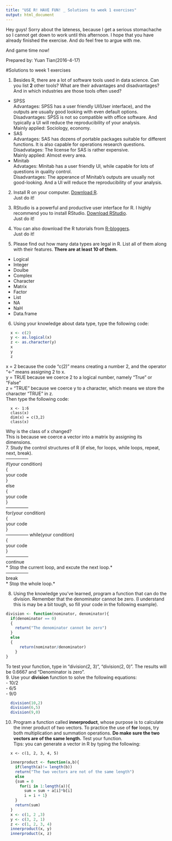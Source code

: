 ```yaml
---
title: "USE R! HAVE FUN! _ Solutions to week 1 exercises"
output: html_document
---
```


Hey guys! Sorry about the lateness, because I get a serious stomachache so I cannot get down to work until this afternoon. I hope that you have already finished the exercise. And do feel free to argue with me.     

And game time now!  

Prepared by: Yuan Tian(2016-4-17)  

#Solutions to week 1 exercises   

1. Besides R, there are a lot of software tools used in data science. Can you list **2** other tools? What are their advantages and disadvantages? And in which industries are those tools often used?  
- SPSS   
Advantages: SPSS has a user friendly UI(User interface), and the outputs are usually good looking with even default options.  
Disadvantages: SPSS is not so compatible with office software. And typically a UI will reduce the reproducibility of your analysis.     
Mainly applied: Sociology, economy.  
- SAS  
Advantages: SAS has dozens of portable packages suitable for different functions. It is also capable for operations research questions.  
Disadvatages: The license for SAS is rather expensive.  
Mainly applied: Almost every area.  
- Minitab  
Advatages: Minitab has a user friendly UI, while capable for lots of questions in quality control.  
Disadvantages: The apperance of Minitab's outputs are usually not good-looking. And a UI will reduce the reproducibility of your analysis.  

2. Install R on your computer. [Download R](https://www.r-project.org/).   
Just do it!  

3. RStudio is a powerful and productive user interface for R. I highly recommend you to install RStudio. [Download RStudio](https://www.rstudio.com/products/rstudio/download/).  
Just do it!  

4. You can also download the R tutorials from [R-bloggers](http://www.r-bloggers.com/).  
Just do it!  

5. Please find out how many data types are legal in R. List all of them along with their features. **There are at least 10 of them.**  
- Logical
- Integer
- Doulbe
- Complex
- Character
- Matrix
- Factor
- List
- NA
- NaH
- Data.frame
6. Using your knowledge about data type, type the following code:
```r
  x <- c(2)
  y <- as.logical(x)
  z <- as.character(y)
  x
  y
  z
```
x = 2 because the code "c(2)" means creating a number 2, and the operator "<- " means assigning 2 to x.  
y = TRUE because we coerce 2 to a logical number, namely "True" or "False"  
z = "TRUE" because we coerce y to a character, which means we store the character "TRUE" in z.  
Then type the following code:
```test
  x <- 1:6
  class(x)
  dim(x) = c(3,2)
  class(x)
```
 Why is the class of x changed?   
 This is because we coerce a vector into a matrix by assigning its dimensions.  
7. Study the control structures of R (if else, for loops, while loops, repeat, next, break).  
---------------  
if(your condition)  
{  
your code  
}  
else  
{  
your code  
}  
---------------  
for(your condition)  
{  
your code  
}  
---------------
while(your condition)  
{  
your code  
}  
---------------  
continue  
* Stop the current loop, and excute the next loop.*  
---------------  
break  
* Stop the whole loop.*  

8. Using the knowledge you've learned, program a function that can do the division. Remember that the denominator cannot be zero. (I understand this is may be a bit tough, so fill your code in the following example).     
```r
division <- function(nominator, denominator){  
  if(denominator == 0)
  {
    return("The denominator cannot be zero")
  }  
  else
  {
      return(nominator/denominator)
    }
} 
```
To test your function, type in "division(2, 3)", "division(2, 0)". The results will be 0.6667 and "Denominator is zero".   
9. Use your **division** function to solve the following equations:   
- 10/2  
- 6/5  
- 9/0  
```r
  division(10,2)
  division(6,5)
  division(9,0)
```
  
10. Program a function called **innerproduct**, whose purpose is to calculate the inner product of two vectors. To practice the use of **for** loops, try both multiplication and summation operations. **Do make sure the two vectors are of the same length.** Test your function.      
Tips: you can generate a vector in R by typing the following:   
```test
  x <- c(1, 2, 3, 4, 5)   
```   
```r
  innerproduct <- function(a,b){
    if(length(a)!= length(b))
    return("The two vectors are not of the same length")
    else
    {sum = 0
      for(i in 1:length(a)){
        sum = sum + a[i]*b[i]
        i = i + 1}
    }
    return(sum)
  } 
  x <- c(1, 2 ,3)
  y <- c(3, 2, 1)
  z <- c(1, 2, 3, 4)
  innerproduct(x, y)
  innerproduct(x, z)
```